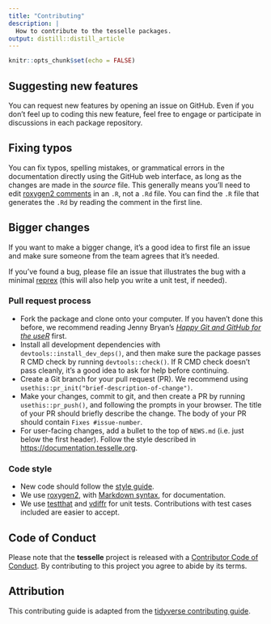 ```yaml
---
title: "Contributing"
description: |
  How to contribute to the tesselle packages.
output: distill::distill_article
---
```


```r
knitr::opts_chunk$set(echo = FALSE)
```

## Suggesting new features

You can request new features by opening an issue on GitHub. Even if you don't feel up to coding this new feature, feel free to engage or participate in discussions in each package repository.

## Fixing typos

You can fix typos, spelling mistakes, or grammatical errors in the documentation directly using the GitHub web interface, as long as the changes are made in the _source_ file. This generally means you'll need to edit [roxygen2 comments](https://roxygen2.r-lib.org/articles/roxygen2.html) in an `.R`, not a `.Rd` file. You can find the `.R` file that generates the `.Rd` by reading the comment in the first line.

## Bigger changes

If you want to make a bigger change, it's a good idea to first file an issue and make sure someone from the team agrees that it's needed.

If you've found a bug, please file an issue that illustrates the bug with a minimal [reprex](https://www.tidyverse.org/help/#reprex) (this will also help you write a unit test, if needed).

### Pull request process

* Fork the package and clone onto your computer. If you haven't done this before, we recommend reading Jenny Bryan's [*Happy Git and GitHub for the useR*](https://happygitwithr.com) first.
* Install all development dependencies with `devtools::install_dev_deps()`, and then make sure the package passes R CMD check by running `devtools::check()`. If R CMD check doesn't pass cleanly, it's a good idea to ask for help before continuing.
* Create a Git branch for your pull request (PR). We recommend using `usethis::pr_init("brief-description-of-change")`.
* Make your changes, commit to git, and then create a PR by running `usethis::pr_push()`, and following the prompts in your browser. The title of your PR should briefly describe the change. The body of your PR should contain `Fixes #issue-number`.
* For user-facing changes, add a bullet to the top of `NEWS.md` (i.e. just below the first header). Follow the style described in <https://documentation.tesselle.org>.

### Code style

* New code should follow the [style guide](https://documentation.tesselle.org/style.html).
* We use [roxygen2](https://roxygen2.r-lib.org), with [Markdown syntax](https://roxygen2.r-lib.org/articles/rd-formatting.html), for documentation.
* We use [testthat](https://testthat.r-lib.org) and [vdiffr](https://vdiffr.r-lib.org) for unit tests. Contributions with test cases included are easier to accept.  

## Code of Conduct

Please note that the **tesselle** project is released with a [Contributor Code of Conduct](https://documentation.tesselle.org/conduct.html). By contributing to this project you agree to abide by its terms.

## Attribution {.appendix}

This contributing guide is adapted from the [tidyverse contributing guide](https://raw.githubusercontent.com/r-lib/usethis/master/inst/templates/tidy-contributing.md).
